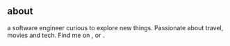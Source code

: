 ## about

<RoughNotationGroup show>

a software engineer curious to explore new things. Passionate about <RoughNotation type="highlight" color="#abf1f5" animationDelay="1000">travel</RoughNotation>, <RoughNotation type="highlight" color="#dfffb8" animationDelay="1000">movies</RoughNotation> and <RoughNotation type="highlight" color="pink" animationDelay="1000">tech</RoughNotation>.
Find me on <ExternalLink href="https://www.linkedin.com/in/shakib-1729/" title="LinkedIn"/>, <ExternalLink href="https://github.com/shakib1729" title="GitHub"/> or <ExternalLink href="https://www.instagram.com/shakib_ahmed_12" title="Instagram"/>.

</RoughNotationGroup>